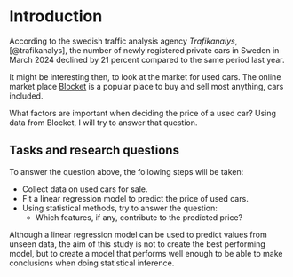 # Introduction
According to the swedish traffic analysis agency *Trafikanalys*, [@trafikanalys], the number of newly registered private cars in Sweden in March 2024 declined by 21 percent compared to the same period last year. 

It might be interesting then, to look at the market for used cars. The online market place [Blocket](https://blocket.se) is a popular place to buy and sell most anything, cars included.

What factors are important when deciding the price of a used car? Using data from Blocket, I will try to answer that question.

## Tasks and research questions
To answer the question above, the following steps will be taken:

* Collect data on used cars for sale.
* Fit a linear regression model to predict the price of used cars.
* Using statistical methods, try to answer the question:
  * Which features, if any, contribute to the predicted price?

Although a linear regression model can be used to predict values from unseen data, the aim of this study is not to create the best performing model, but to create a model that performs well enough to be able to make conclusions when doing statistical inference.